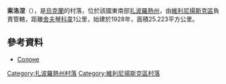 '''索洛涅'''（{{lang-uk|Солоне}}），是[[烏克蘭|烏克蘭]]的村落，位於該國東南部[[扎波羅熱州|扎波羅熱州]]，由[[維利尼揚斯克區|維利尼揚斯克區]]負責管轄，距離[[舍夫琴科韋_(維利尼揚斯克區)|舍夫琴科韋]]1公里，始建於1928年，面積25.223平方公里。

==參考資料==
*[http://gska2.rada.gov.ua/pls/z7502/A005?rdat1=02.01.2008&rf7571=12170 Солоне]{{dead link|date=2018年4月 |bot=InternetArchiveBot |fix-attempted=yes }}

{{coord|48|3|31|N|35|29|56|E|scale:30000|display=title}}

{{DEFAULTSORT:Солоне}}
[[Category:扎波羅熱州村落|Category:扎波羅熱州村落]]
[[Category:維利尼揚斯克區村落|Category:維利尼揚斯克區村落]]


{{Zaporizhia-geo-stub}}